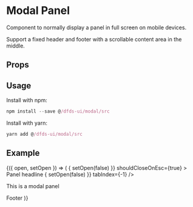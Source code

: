 
<Meta title="Hydro UI/Modals/ModalPanel" component={ModalPanel} />

# Modal Panel

Component to normally display a panel in full screen on mobile devices.

Support a fixed header and footer with a scrollable content area in the middle.

## Props

<Props of={ModalPanel} />

## Usage

Install with npm:

```jsx
npm install --save @/dfds-ui/modal/src
```

Install with yarn:

```jsx
yarn add @/dfds-ui/modal/src
```

## Example

<Preview>
  <Story name="Example">
    <ModalDemo name="Standard modal">
      {({ open, setOpen }) => (
        <ModalPanel
          isOpen={open}
          onRequestClose={() => {
            setOpen(false)
          }}
          shouldCloseOnEsc={true}
        >
          <ModalPanelHeader>
            <ModalHeader>
              <SmallHeadline
                css={css`
                  color: ${theme.colors.text.primary.primary};
                `}
                noMargin
              >
                Panel headline
              </SmallHeadline>
              <ModalCloseButton
                onRequestClose={() => {
                  setOpen(false)
                }}
                tabIndex={-1}
              />
            </ModalHeader>
          </ModalPanelHeader>
          <ModalPanelContent>
            <p>This is a modal panel</p>
          </ModalPanelContent>
          <ModalPanelFooter>Footer</ModalPanelFooter>
        </ModalPanel>
      )}
    </ModalDemo>
  </Story>
</Preview>
